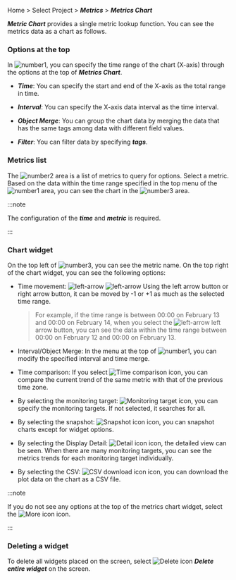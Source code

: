 Home > Select Project > **_Metrics_** > **_Metrics Chart_**

**_Metric Chart_** provides a single metric lookup function. You can see the metrics data as a chart as follows. 

<ImgLang img='metrics-chart-item.png' desc='Metrics chart' />

### Options at the top

In ![number1](/img/number-01.png), you can specify the time range of the chart (X-axis) through the options at the top of **_Metrics Chart_**.

-   **_Time_**: You can specify the start and end of the X-axis as the total range in time.

-   **_Interval_**: You can specify the X-axis data interval as the time interval.

-   **_Object Merge_**: You can group the chart data by merging the data that has the same tags among data with different field values.

-   **_Filter_**: You can filter data by specifying **_tags_**. 

### Metrics list

The ![number2](/img/number-02.png) area is a list of metrics to query for options. Select a metric. Based on the data within the time range specified in the top menu of the ![number1](/img/number-01.png) area, you can see the chart in the ![number3](/img/number-03.png) area.

:::note

The configuration of the **_time_** and **_metric_** is required.

:::

### Chart widget

On the top left of ![number3](/img/number-03.png), you can see the metric name. On the top right of the chart widget, you can see the following options:

<ImgLang img='metrics-chart-widget-upper.png' desc='Top of the metrics chart widget' />

-   Time movement: ![left-arrow](/img/ic-caret-left.svg) ![left-arrow](/img/ic-caret-right.svg) Using the left arrow button or right arrow button, it can be moved by -1 or +1 as much as the selected time range. 

    > For example, if the time range is between 00:00 on February 13 and 00:00 on February 14, when you select the ![left-arrow](/img/ic-caret-left.svg) left arrow button, you can see the data within the time range between 00:00 on February 12 and 00:00 on February 13.

-   Interval/Object Merge: In the menu at the top of ![number1](/img/number-01.png), you can modify the specified interval and time merge.

-   Time comparison: If you select ![Time comparison icon](/img/ic-hourgalss.svg), you can compare the current trend of the same metric with that of the previous time zone.

-   By selecting the monitoring target: ![Monitoring target icon](/img/ic-filter-bl.svg), you can specify the monitoring targets. If not selected, it searches for all.

-   By selecting the snapshot: ![Snapshot icon](/img/ic-camera.svg) icon, you can snapshot charts except for widget options.

-   By selecting the Display Detail: ![Detail icon](/img/ico-detail.svg) icon, the detailed view can be seen. When there are many monitoring targets, you can see the metrics trends for each monitoring target individually.

-   By selecting the CSV: ![CSV download icon](/img/ico-csv.svg) icon, you can download the plot data on the chart as a CSV file.

:::note

If you do not see any options at the top of the metrics chart widget, select the ![More icon](/img/ico-more.svg) icon.

:::

### Deleting a widget

To delete all widgets placed on the screen, select ![Delete icon](/img/ico-trash.svg) **_Delete entire widget_** on the screen.
